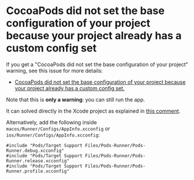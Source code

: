 # CocoaPods did not set the base configuration of your project because your project already has a custom config set

If you get a "CocoaPods did not set the base configuration of your project" warning, see this issue for more details:

- [CocoaPods did not set the base configuration of your project because your project already has a custom config set.](https://github.com/flutter/flutter/issues/66222#issuecomment-695802808)

Note that this is **only a warning**: you can still run the app.

It can solved directly in the Xcode project as explained in [this comment](https://github.com/flutter/flutter/issues/66222#issuecomment-695802808).

Alternatively, add the following inside `macos/Runner/Configs/AppInfo.xcconfig` or `ios/Runner/Configs/AppInfo.xcconfig`:

```
#include "Pods/Target Support Files/Pods-Runner/Pods-Runner.debug.xcconfig"
#include "Pods/Target Support Files/Pods-Runner/Pods-Runner.release.xcconfig"
#include "Pods/Target Support Files/Pods-Runner/Pods-Runner.profile.xcconfig"
```
